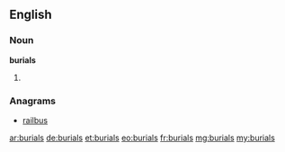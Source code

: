 ==English==

===Noun===
'''burials'''

# {{plural of|burial}}

===Anagrams===
* [[railbus#English|railbus]]

[[ar:burials]]
[[de:burials]]
[[et:burials]]
[[eo:burials]]
[[fr:burials]]
[[mg:burials]]
[[my:burials]]